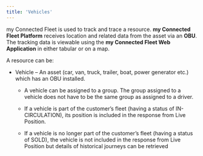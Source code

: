 ```yaml
---
title: 'Vehicles'
---
```


my Connected Fleet is used to track and trace a resource. **my Connected Fleet Platform** receives location and related data from the asset via an **OBU**. The tracking data is viewable using the **my Connected Fleet Web Application** in either
tabular or on a map.

A resource can be:

- Vehicle – An asset (car, van, truck, trailer, boat, power generator etc.) which has an OBU installed.

  - A vehicle can be assigned to a group. The group assigned to a vehicle does not have to be the same group as assigned to a driver.

  - If a vehicle is part of the customer’s fleet (having a status of IN-CIRCULATION), its position is included in the response from Live Position.

  - If a vehicle is no longer part of the customer’s fleet (having a status of SOLD), the vehicle is not included in the response from Live Position but details of historical journeys can be retrieved
